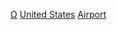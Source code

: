 {{Wikipedia category|hidden=yes|container=yes}}
{{Eponymous category}}
[[Category:美國機場|Ω]]
[[Category:以机场命名的分类|United States]]
[[Category:以美國建築物命名的分類|Airport]]